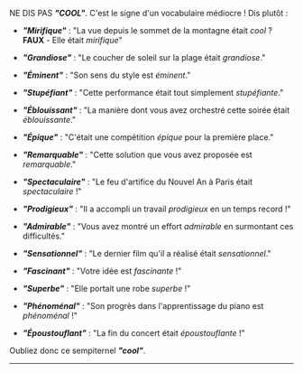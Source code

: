 NE DIS PAS **_"COOL"_**. C'est le signe d'un vocabulaire médiocre ! Dis plutôt :

- **_"Mirifique"_** : "La vue depuis le sommet de la montagne était _cool_ ? **FAUX** - Elle était _mirifique_"

- **_"Grandiose"_** : "Le coucher de soleil sur la plage était _grandiose_."

- **_"Éminent"_** : "Son sens du style est _éminent_."

- **_"Stupéfiant"_** : "Cette performance était tout simplement _stupéfiante_."

- **_"Éblouissant"_** : "La manière dont vous avez orchestré cette soirée était _éblouissante_."

- **_"Épique"_** : "C'était une compétition _épique_ pour la première place."

- **_"Remarquable"_** : "Cette solution que vous avez proposée est _remarquable_."

- **_"Spectaculaire"_** : "Le feu d'artifice du Nouvel An à Paris était _spectaculaire_ !"

- **_"Prodigieux"_** : "Il a accompli un travail _prodigieux_ en un temps record !"

- **_"Admirable"_** : "Vous avez montré un effort _admirable_ en surmontant ces difficultés."

- **_"Sensationnel"_** : "Le dernier film qu'il a réalisé était _sensationnel_."

- **_"Fascinant"_** : "Votre idée est _fascinante_ !"

- **_"Superbe"_** : "Elle portait une robe _superbe_ !"

- **_"Phénoménal"_** : "Son progrès dans l'apprentissage du piano est _phénoménal_ !"

- **_"Époustouflant"_** : "La fin du concert était _époustouflante_ !"

Oubliez donc ce sempiternel **_"cool"_**.

---
